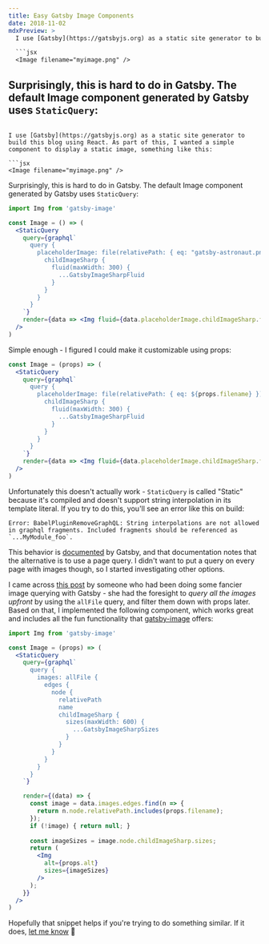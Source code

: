 ```yaml
---
title: Easy Gatsby Image Components
date: 2018-11-02
mdxPreview: >
  I use [Gatsby](https://gatsbyjs.org) as a static site generator to build this blog using React. As part of this, I wanted a simple component to display a static image, something like this:

  ```jsx
  <Image filename="myimage.png" />
  ```

  Surprisingly, this is hard to do in Gatsby. The default Image component generated by Gatsby uses `StaticQuery`:
---
```

I use [Gatsby](https://gatsbyjs.org) as a static site generator to build this blog using React. As part of this, I wanted a simple component to display a static image, something like this:

```jsx
<Image filename="myimage.png" />
```

Surprisingly, this is hard to do in Gatsby. The default Image component generated by Gatsby uses `StaticQuery`:

```jsx
import Img from 'gatsby-image'

const Image = () => (
  <StaticQuery
    query={graphql`
      query {
        placeholderImage: file(relativePath: { eq: "gatsby-astronaut.png" }) {
          childImageSharp {
            fluid(maxWidth: 300) {
              ...GatsbyImageSharpFluid
            }
          }
        }
      }
    `}
    render={data => <Img fluid={data.placeholderImage.childImageSharp.fluid} />}
  />
)
```

Simple enough - I figured I could make it customizable using props:

```jsx
const Image = (props) => (
  <StaticQuery
    query={graphql`
      query {
        placeholderImage: file(relativePath: { eq: ${props.filename} }) {
          childImageSharp {
            fluid(maxWidth: 300) {
              ...GatsbyImageSharpFluid
            }
          }
        }
      }
    `}
    render={data => <Img fluid={data.placeholderImage.childImageSharp.fluid} />}
  />
)
```

Unfortunately this doesn't actually work - `StaticQuery` is called "Static" because it's compiled and doesn't support string interpolation in its template literal. If you try to do this, you'll see an error like this on build:

```nohighlight
Error: BabelPluginRemoveGraphQL: String interpolations are not allowed in graphql fragments. Included fragments should be referenced as `...MyModule_foo`.
```

This behavior is [documented](https://www.gatsbyjs.org/docs/static-query/) by Gatsby, and that documentation notes that the alternative is to use a page query. I didn't want to put a query on every page with images though, so I started investigating other options.

I came across [this post](https://medium.freecodecamp.org/how-i-made-my-portfolio-website-blazing-fast-with-gatsby-82ccddc2f671) by someone who had been doing some fancier image querying with Gatsby - she had the foresight to *query all the images upfront* by using the `allFile` query, and filter them down with props later. Based on that, I implemented the following component, which works great and includes all the fun functionality that [gatsby-image](https://www.gatsbyjs.org/packages/gatsby-image/) offers:

```jsx
import Img from 'gatsby-image'

const Image = (props) => (
  <StaticQuery
    query={graphql`
      query {
        images: allFile {
          edges {
            node {
              relativePath
              name
              childImageSharp {
                sizes(maxWidth: 600) {
                  ...GatsbyImageSharpSizes
                }
              }
            }
          }
        }
      }
    `}

    render={(data) => {
      const image = data.images.edges.find(n => {
        return n.node.relativePath.includes(props.filename);
      });
      if (!image) { return null; }
      
      const imageSizes = image.node.childImageSharp.sizes;
      return (
        <Img
          alt={props.alt}
          sizes={imageSizes}
        />
      );
    }}
  />
)
```

Hopefully that snippet helps if you're trying to do something similar. If it does, [let me know](https://twitter.com/noahsark769) 👋